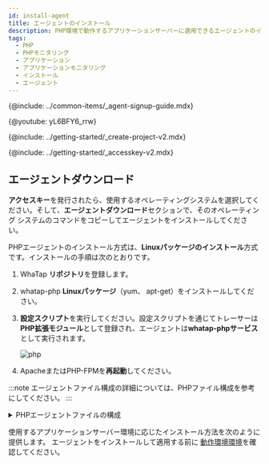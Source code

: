 ```yaml
---
id: install-agent
title: エージェントのインストール
description: PHP環境で動作するアプリケーションサーバーに適用できるエージェントのインストール方法を確認してください。
tags:
  - PHP
  - PHPモニタリング
  - アプリケーション
  - アプリケーションモニタリング
  - インストール
  - エージェント
---
```



{@include: ../common-items/_agent-signup-guide.mdx}

{@youtube: yL6BFY6_rrw}

{@include: ../getting-started/_create-project-v2.mdx}

{@include: ../getting-started/_accesskey-v2.mdx} 

## エージェントダウンロード

**アクセスキー**を発行されたら、使用するオペレーティングシステムを選択してください。そして、**エージェントダウンロード**セクションで、そのオペレーティング システムのコマンドをコピーしてエージェントをインストールしてください。

PHPエージェントのインストール方式は、**Linuxパッケージのインストール**方式です。インストールの手順は次のとおりです。

1.  WhaTap **リポジトリ**を登録します。

2.  whatap-php **Linuxパッケージ**（yum、 apt-get）をインストールしてください。

3.  **設定スクリプト**を実行してください。設定スクリプトを通じてトレーサーは**PHP拡張モジュール**として登録され、エージェントは**whatap-phpサービス**として実行されます。

    ![php](https://img.whatap.io/media/images/php.png)

4.  ApacheまたはPHP-FPMを**再起動**してください。

<!-- 상단 트레이서 등록 안내 개요 페이지로 옮길지 고민 -->

:::note
エージェントファイル構成の詳細については、PHPファイル構成を参考にしてください。
:::

<details>
<summary>PHPエージェントファイルの構成</summary>

PHPエージェントファイルは、アプリケーションモニタリングに必要な情報を抽出してWhaTap収集サーバーに転送するトレーサー、収集された情報をサーバーに転送するためのエージェント、トレーサーとエージェントをサーバーに動的に適用するためのインストールスクリプトファイルで構成されています。

-   _whatap\_`X.Y.Z`.so_<br/>
      トレーサーとして登録されたPHP拡張モジュールとして追加され、情報を収集し、収集された情報をエージェントに送信するライブラリです。拡張モジュールはPHPバージョン（PHP API Version）別、Zend Thread Safe対応可否によって区分されます。例は次のとおりです。 
    -   _whatap_zts_20041225.so_\
          PHP 5.2バージョン、Zend Thread safe enable
    -   _whatap_20041225.so_\
          PHP 5.2バージョン、Non Thread Safe 

-   _whatap-php(whatap_php)_<br/>
      エージェント、トレーサーからUDPに渡された情報を収集サーバーに送信するプログラムです。

-   _/etc/init.d/whatap-php_<br/>
      サービススクリプトです。

-   _whatap_php_<br/>
      サービス実行ファイルです。

-   _whatap.ini_<br/>
      アプリケーションサーバのデータを収集するPHP拡張モジュールの設定情報、収集サーバのアドレスとサーバのプロジェクトアクセスキーが入力されるファイルです。

-   _template.ini_ <br/>
      _whatap.ini_作成時、コピーして使用するテンプレートファイルです。

-   _whatap-install-`yyyymmdd`.log_<br/>
      インストールプロセスに対するログファイルです。基本保存パスは_/usr/whata/php/logs_です。日付ごとにファイルが作成されます。基本的にの7日間のログが保持されます。

-   _whatap-boot-`yyyymmdd`.log_<br/>
      エージェントのログファイルです。基本保存パスは_/usr/whata/php/logs_です。日付ごとにファイルが作成されます。基本的にの7 日間のログが保持されます。

-   _install.sh_<br/>
      インストールスクリプトです。PHP拡張モジュール(_whatap.so _)をApacheまたはPHP-FPMにインストールし、whatap-phpサービスのインストールを進めます。詳細は[次の文書](agent-troubleshooting#extension-modul-manual-setting)を参考にしてください。

-   _WhaTap.php (sample.php)_<br/>
      PHPソースコードで使用するAPIリファレンスクラス（_/usr/whatap/php/lib/WhaTap.php_）および例題ソースファイル（_sample.php_）です。

</details>

使用するアプリケーションサーバー環境に応じたインストール方法を次のように提供します。 エージェントをインストールして適用する前に [動作環境環境](supported-spec)を確認してください。

<DocCardList/>
